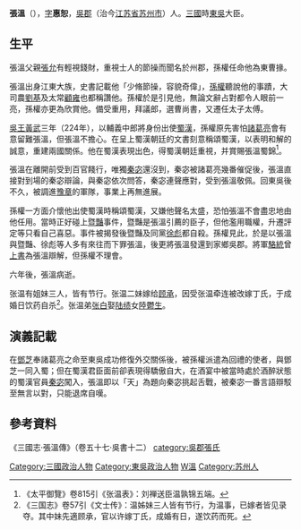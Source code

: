 {{Otheruses|subject=漢末孫吳時期人物张温|other=其他同名人物|張溫}}
'''張溫'''（{{bd|193年||230年||CatIdx=Z張}}），[[表字|字]]'''惠恕'''，[[吳郡|吳郡]]（治今[[江苏省|江苏省]][[苏州市|苏州市]]）人。[[三國|三國]]時[[東吳|東吳]]大臣。

== 生平 ==
張溫父親[[張允|張允]]有輕視錢財，重視士人的節操而聞名於州郡，孫權任命他為東曹掾。

張溫出身江東大族，史書記載他「少脩節操，容貌奇偉」，[[孫權|孫權]]聽說他的事蹟，大司農[[劉基_(三國)|劉基]]及太常[[顧雍|顧雍]]也都稱讚他。孫權於是引見他，無論文辭占對都令人眼前一亮，孫權亦更為欣賞他。備受重用，拜議郎，選曹尚書，又遷任太子太傅。

[[吳王|吳王]][[黃武|黃武]]三年（224年），以輔義中郎將身份出使[[蜀漢|蜀漢]]，孫權原先害怕[[諸葛亮|諸葛亮]]會有意留難張溫，但張溫不擔心。在呈上蜀漢朝廷的文書刻意稱頌蜀漢，以表明和解的誠意，重建兩國關係。他在蜀漢表現出色，得蜀漢朝廷重視，并賞賜張溫蜀錦<ref>《太平御覽》卷815引《张温表》：刘禅送臣温孰锦五端。</ref>。

張溫在離開前受到百官餞行，唯獨[[秦宓|秦宓]]還沒到，秦宓被諸葛亮幾番催促後，張溫直接對到場的秦宓辯論，與秦宓依次問答，秦宓連聲應對，受到張溫敬佩。回東吳後不久，被調進[[豫章|豫章]]的軍隊，事業上再無進展。

孫權一方面介懷他出使蜀漢時稱頌蜀漢，又嫌他聲名太盛，恐怕張溫不會盡忠地由他任用。當時正好碰上[[暨豔|暨豔]]事件，暨豔是張溫引薦的臣子，但他濫用職權，升遷評定等只看自己喜惡。事件被揭發後暨豔及同黨[[徐彪_(三國)|徐彪]]都自殺。孫權見此，於是以張溫與暨豔、徐彪等人多有來往而下罪張溫，後更將張溫發還到家鄉吳郡。將軍[[駱統|駱統]]曾[[:s:駱統表張溫書|上書]]為張溫辯解，但孫權不理會。

六年後，張溫病逝。

张温有姐妹三人，皆有节行。张温二妹嫁给[[顾承|顾承]]，因受张温牵连被改嫁丁氏，于成婚日饮药自杀<ref>《三国志》卷57引《文士传》：温姊妹三人皆有节行，为温事，已嫁者皆见录夺。其中妹先適顾承，官以许嫁丁氏，成婚有日，遂饮药而死。</ref>。张温弟[[张白|张白]]娶[[陆绩|陆绩]]女[[陸鬱生|陸鬱生]]。

==演義記載==
在[[鄧芝|鄧芝]]奉諸葛亮之命至東吳成功修復外交關係後，被孫權派遣為回禮的使者，與鄧芝一同入蜀；但在蜀漢君臣面前卻表現得驕傲自大，在酒宴中被當時處於酒醉狀態的蜀漢官員[[秦宓|秦宓]]闖入，張溫即以「天」為題向秦宓挑起舌戰，被秦宓一番言語辯駁至無言以對，只能退席自嘆。

==參考資料==
《三國志·張溫傳》（卷五十七·吳書十二）
{{Reflist}}
{{三国志}}
{{DEFAULTSORT:Z}}
[[Category:三國政治人物|Category:三國政治人物]]
[[Category:東吳政治人物|Category:東吳政治人物]]
[[Category:張姓|W溫]]
[[Category:苏州人|Category:苏州人]]
[[category:吳郡張氏|category:吳郡張氏]]
